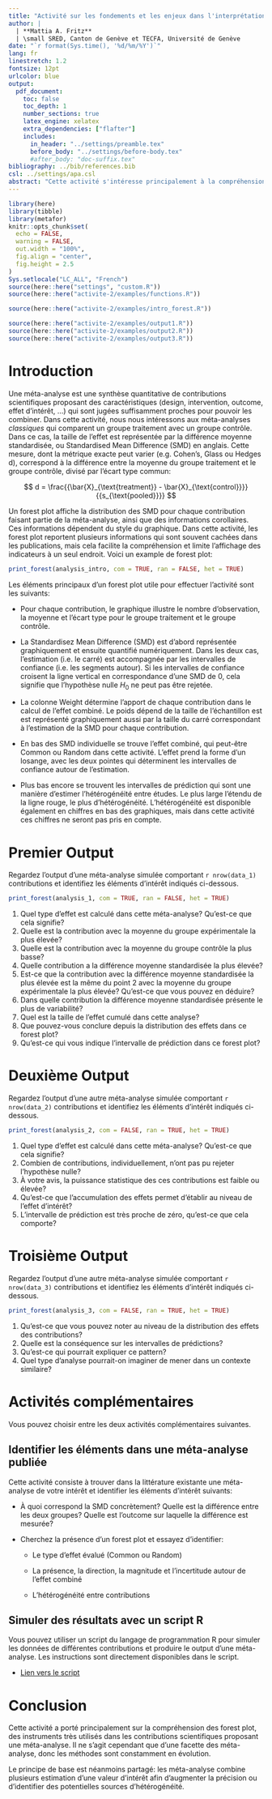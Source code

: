 ```yaml
---
title: "Activité sur les fondements et les enjeux dans l'interprétation des outputs d'une méta-analyse"
author: |
  | **Mattia A. Fritz**
  | \small SRED, Canton de Genève et TECFA, Université de Genève
date: "`r format(Sys.time(), '%d/%m/%Y')`"
lang: fr
linestretch: 1.2
fontsize: 12pt
urlcolor: blue
output:
  pdf_document:
    toc: false
    toc_depth: 1
    number_sections: true
    latex_engine: xelatex
    extra_dependencies: ["flafter"]
    includes:
      in_header: "../settings/preamble.tex"
      before_body: "../settings/before-body.tex"
      #after_body: "doc-suffix.tex"
bibliography: ../bib/references.bib
csl: ../settings/apa.csl
abstract: "Cette activité s'intéresse principalement à la compréhension de méta-analyses classiques, c'est-$-dire qui comparent un groupe traitement avec un groupe contrôle et essayent de définir un effet cumulé. À ce propos, l'activité propose surtout de travailler autour des forest plots, des représentations graphiques qui permettent d'évaluer la présence, la direction et la magnitude des différen"
---
```


```r
library(here)
library(tibble)
library(metafor)
knitr::opts_chunk$set(
  echo = FALSE, 
  warning = FALSE,
  out.width = "100%",
  fig.align = "center",
  fig.height = 2.5
)
Sys.setlocale("LC_ALL", "French")
source(here::here("settings", "custom.R"))
source(here::here("activite-2/examples/functions.R"))

source(here::here("activite-2/examples/intro_forest.R"))

source(here::here("activite-2/examples/output1.R"))
source(here::here("activite-2/examples/output2.R"))
source(here::here("activite-2/examples/output3.R"))
```

# Introduction

Une méta-analyse est une synthèse quantitative de contributions scientifiques proposant des caractéristiques (design, intervention, outcome, effet d'intérêt, ...) qui sont jugées suffisamment proches pour pouvoir les combiner. Dans cette activité, nous nous intéressons aux méta-analyses *classiques* qui comparent un groupe traitement avec un groupe contrôle. Dans ce cas, la taille de l'effet est représentée par la différence moyenne standardisée, ou Standardised Mean Difference (SMD) en anglais. Cette mesure, dont la métrique exacte peut varier (e.g. Cohen's, Glass ou Hedges d), correspond à la différence entre la moyenne du groupe traitement et le groupe contrôle, divisé par l'écart type commun:

$$
d = \frac{{\bar{X}_{\text{treatment}} - \bar{X}_{\text{control}}}}{{s_{\text{pooled}}}}
$$

Un forest plot affiche la distribution des SMD pour chaque contribution faisant partie de la méta-analyse, ainsi que des informations corollaires. Ces informations dépendent du style du graphique. Dans cette activité, les forest plot reportent plusieurs informations qui sont souvent cachées dans les publications, mais cela facilite la compréhension et limite l'affichage des indicateurs à un seul endroit. Voici un example de forest plot:

```r
print_forest(analysis_intro, com = TRUE, ran = FALSE, het = TRUE)
```

Les éléments principaux d'un forest plot utile pour effectuer l'activité sont les suivants:

-   Pour chaque contribution, le graphique illustre le nombre d'observation, la moyenne et l'écart type pour le groupe traitement et le groupe contrôle.

-   La Standardisez Mean Difference (SMD) est d'abord représentée graphiquement et ensuite quantifié numériquement. Dans les deux cas, l'estimation (i.e. le carré) est accompagnée par les intervalles de confiance (i.e. les segments autour). Si les intervalles de confiance croisent la ligne vertical en correspondance d'une SMD de 0, cela signifie que l'hypothèse nulle $H_0$ ne peut pas être rejetée.

-   La colonne Weight détermine l'apport de chaque contribution dans le calcul de l'effet combiné. Le poids dépend de la taille de l'échantillon est est représenté graphiquement aussi par la taille du carré correspondant à l'estimation de la SMD pour chaque contribution.

-   En bas des SMD individuelle se trouve l'effet combiné, qui peut-être Common ou Random dans cette activité. L'effet prend la forme d'un losange, avec les deux pointes qui déterminent les intervalles de confiance autour de l'estimation.

-   Plus bas encore se trouvent les intervalles de prédiction qui sont une manière d'estimer l'hétérogénéité entre études. Le plus large l'étendu de la ligne rouge, le plus d'hétérogénéité. L'hétérogénéité est disponible également en chiffres en bas des graphiques, mais dans cette activité ces chiffres ne seront pas pris en compte.

\newpage

# Premier Output

Regardez l'output d'une méta-analyse simulée comportant `r nrow(data_1)` contributions et identifiez les éléments d'intérêt indiqués ci-dessous.

```r
print_forest(analysis_1, com = TRUE, ran = FALSE, het = TRUE)
```

1.  Quel type d'effet est calculé dans cette méta-analyse? Qu'est-ce que cela signifie?
2.  Quelle est la contribution avec la moyenne du groupe expérimentale la plus élevée?
3.  Quelle est la contribution avec la moyenne du groupe contrôle la plus basse?
4.  Quelle contribution a la différence moyenne standardisée la plus élevée?
5.  Est-ce que la contribution avec la différence moyenne standardisée la plus élevée est la même du point 2 avec la moyenne du groupe expérimentale la plus élevée? Qu'est-ce que vous pouvez en déduire?
6.  Dans quelle contribution la différence moyenne standardisée présente le plus de variabilité?
7.  Quel est la taille de l'effet cumulé dans cette analyse?
8.  Que pouvez-vous conclure depuis la distribution des effets dans ce forest plot?
9.  Qu'est-ce qui vous indique l'intervalle de prédiction dans ce forest plot?

\newpage

# Deuxième Output

Regardez l'output d'une autre méta-analyse simulée comportant `r nrow(data_2)` contributions et identifiez les éléments d'intérêt indiqués ci-dessous.

```r
print_forest(analysis_2, com = FALSE, ran = TRUE, het = TRUE)
```

1.  Quel type d'effet est calculé dans cette méta-analyse? Qu'est-ce que cela signifie?
2.  Combien de contributions, individuellement, n'ont pas pu rejeter l'hypothèse nulle?
3.  À votre avis, la puissance statistique des ces contributions est faible ou élevée?
4.  Qu'est-ce que l'accumulation des effets permet d'établir au niveau de l'effet d'intérêt?
5.  L'intervalle de prédiction est très proche de zéro, qu'est-ce que cela comporte?

\newpage

# Troisième Output

Regardez l'output d'une autre méta-analyse simulée comportant `r nrow(data_3)` contributions et identifiez les éléments d'intérêt indiqués ci-dessous.

```r
print_forest(analysis_3, com = FALSE, ran = TRUE, het = TRUE)
```

1.  Qu'est-ce que vous pouvez noter au niveau de la distribution des effets des contributions?
2.  Quelle est la conséquence sur les intervalles de prédictions?
3.  Qu'est-ce qui pourrait expliquer ce pattern?
4.  Quel type d'analyse pourrait-on imaginer de mener dans un contexte similaire?

\newpage

# Activités complémentaires

Vous pouvez choisir entre les deux activités complémentaires suivantes.

## Identifier les éléments dans une méta-analyse publiée

Cette activité consiste à trouver dans la littérature existante une méta-analyse de votre intérêt et identifier les éléments d'intérêt suivants:

-   À quoi correspond la SMD concrètement? Quelle est la différence entre les deux groupes? Quelle est l'outcome sur laquelle la différence est mesurée?

-   Cherchez la présence d'un forest plot et essayez d'identifier:

    -   Le type d'effet évalué (Common ou Random)

    -   La présence, la direction, la magnitude et l'incertitude autour de l'effet combiné

    -   L'hétérogénéité entre contributions

## Simuler des résultats avec un script R

Vous pouvez utiliser un script du langage de programmation R pour simuler les données de différentes contributions et produire le output d'une méta-analyse. Les instructions sont directement disponibles dans le script.

-   [Lien vers le script](https://github.com/mafritz/systematic-review-workshop-2023/blob/main/activite-2/scripts/meta-analysis.R)

# Conclusion

Cette activité a porté principalement sur la compréhension des forest plot, des instruments très utilisés dans les contributions scientifiques proposant une méta-analyse. Il ne s'agit cependant que d'une facette des méta-analyse, donc les méthodes sont constamment en évolution.

Le principe de base est néanmoins partagé: les méta-analyse combine plusieurs estimation d'une valeur d'intérêt afin d'augmenter la précision ou d'identifier des potentielles sources d'hétérogénéité.
